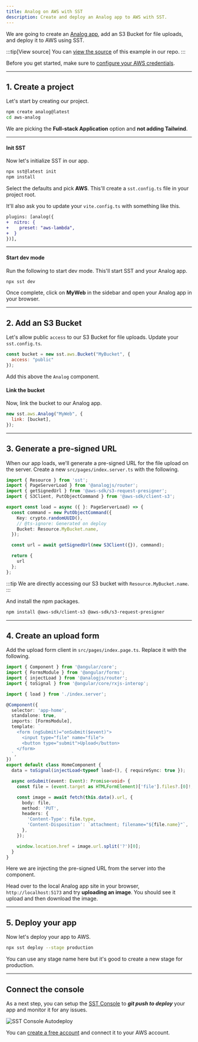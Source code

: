 ```yaml
---
title: Analog on AWS with SST
description: Create and deploy an Analog app to AWS with SST.
---
```


We are going to create an [Analog app](https://analogjs.org/), add an S3 Bucket for file uploads, and deploy it to AWS using SST.

:::tip[View source]
You can [view the source](https://github.com/sst/ion/tree/dev/examples/aws-analog) of this example in our repo.
:::

Before you get started, make sure to [configure your AWS credentials](/docs/iam-credentials#credentials).

---

## 1. Create a project

Let's start by creating our project.

```bash
npm create analog@latest
cd aws-analog
```

We are picking the **Full-stack Application** option and **not adding Tailwind**.

---

#### Init SST

Now let's initialize SST in our app.

```bash
npx sst@latest init
npm install
```

Select the defaults and pick **AWS**. This'll create a `sst.config.ts` file in your project root.

It'll also ask you to update your `vite.config.ts` with something like this.

```diff lang="ts" title="vite.config.ts"
plugins: [analog({
+  nitro: {
+    preset: "aws-lambda",
+  }
})],
```

---

#### Start dev mode

Run the following to start dev mode. This'll start SST and your Analog app.

```bash
npx sst dev
```

Once complete, click on **MyWeb** in the sidebar and open your Analog app in your browser.

---

## 2. Add an S3 Bucket

Let's allow public `access` to our S3 Bucket for file uploads. Update your `sst.config.ts`.

```js title="sst.config.ts"
const bucket = new sst.aws.Bucket("MyBucket", {
  access: "public"
});
```

Add this above the `Analog` component.

#### Link the bucket

Now, link the bucket to our Analog app.

```js title="sst.config.ts" {2}
new sst.aws.Analog("MyWeb", {
  link: [bucket],
});
```

---

## 3. Generate a pre-signed URL

When our app loads, we'll generate a pre-signed URL for the file upload on the server. Create a new `src/pages/index.server.ts` with the following.

```ts title="src/pages/index.server.ts" {10}
import { Resource } from 'sst';
import { PageServerLoad } from '@analogjs/router';
import { getSignedUrl } from '@aws-sdk/s3-request-presigner';
import { S3Client, PutObjectCommand } from '@aws-sdk/client-s3';

export const load = async ({ }: PageServerLoad) => {
  const command = new PutObjectCommand({
    Key: crypto.randomUUID(),
    // @ts-ignore: Generated on deploy
    Bucket: Resource.MyBucket.name,
  });

  const url = await getSignedUrl(new S3Client({}), command);

  return {
    url
  };
};
```

:::tip
We are directly accessing our S3 bucket with `Resource.MyBucket.name`.
:::

And install the npm packages.

```bash
npm install @aws-sdk/client-s3 @aws-sdk/s3-request-presigner
```

---

## 4. Create an upload form

Add the upload form client in `src/pages/index.page.ts`. Replace it with the following.

```ts title="src/pages/index.page.ts" {6,20}
import { Component } from '@angular/core';
import { FormsModule } from '@angular/forms';
import { injectLoad } from '@analogjs/router';
import { toSignal } from '@angular/core/rxjs-interop';

import { load } from './index.server';

@Component({
  selector: 'app-home',
  standalone: true,
  imports: [FormsModule],
  template: `
    <form (ngSubmit)="onSubmit($event)">
      <input type="file" name="file">
      <button type="submit">Upload</button>
    </form>
  `,
})
export default class HomeComponent {
  data = toSignal(injectLoad<typeof load>(), { requireSync: true });

  async onSubmit(event: Event): Promise<void> {
    const file = (event.target as HTMLFormElement)['file'].files?.[0]!;

    const image = await fetch(this.data().url, {
      body: file,
      method: 'PUT',
      headers: {
        'Content-Type': file.type,
        'Content-Disposition': `attachment; filename="${file.name}"`,
      },
    });

    window.location.href = image.url.split('?')[0];
  }
}
```

Here we are injecting the pre-signed URL from the server into the component.

Head over to the local Analog app site in your browser, `http://localhost:5173` and try **uploading an image**. You should see it upload and then download the image.

---

## 5. Deploy your app

Now let's deploy your app to AWS.

```bash
npx sst deploy --stage production
```

You can use any stage name here but it's good to create a new stage for production.

---

## Connect the console

As a next step, you can setup the [SST Console](/docs/console/) to _**git push to deploy**_ your app and monitor it for any issues. 

![SST Console Autodeploy](../../../../../assets/docs/start/sst-console-autodeploy.png)

You can [create a free account](https://console.sst.dev) and connect it to your AWS account.


